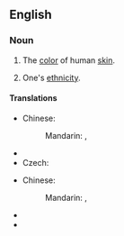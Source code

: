 ==English==
{{wikipedia|Human skin color}}

===Noun===
{{en-noun|-}}

# {{i|literally}} The [[color]] of human [[skin]].
# {{i|figuratively}} One's [[ethnicity]].

====Translations====
{{trans-top|color of human skin}}
* Chinese:
*: Mandarin: {{t|zh|膚色|sc=Hani}}, {{t|zh|肤色|tr=fūsè|sc=Hani}}
{{trans-mid}}
* {{trreq|Finnish}}
* Czech: {{t-|cs|barva pleti|f}}
{{trans-bottom}}

{{trans-top|ethnicity}}
* Chinese:
*: Mandarin: {{t|zh|種族|sc=Hani}}, {{t|zh|种族|tr=zhǒngzú|sc=Hani}}
{{trans-mid}}
* {{trreq|Czech}}
* {{trreq|Finnish}}
{{trans-bottom}}
